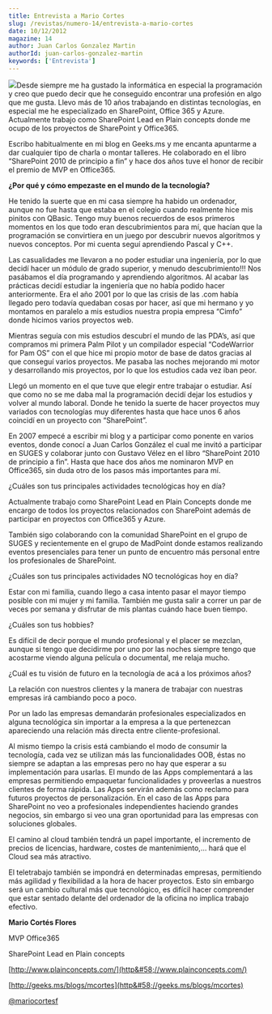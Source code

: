 ```yaml
---
title: Entrevista a Mario Cortes
slug: /revistas/numero-14/entrevista-a-mario-cortes
date: 10/12/2012
magazine: 14
author: Juan Carlos Gonzalez Martin
authorId: juan-carlos-gonzalez-martin
keywords: ['Entrevista']
---
```



<ArticleHeader frontmatter={props.pageContext.frontmatter} />



![](../../../images/numero14/entrevista-a-mario-cortes/image1.png#author)Desde siempre me ha gustado la informática en especial la programación y creo que puedo decir que he conseguido encontrar una profesión en algo que me gusta. Llevo más de 10 años trabajando en distintas tecnologías, en especial me he especializado en SharePoint, Office 365 y Azure. Actualmente trabajo como SharePoint Lead en Plain concepts donde me ocupo de los proyectos de SharePoint y Office365.

Escribo habitualmente en mi blog en Geeks.ms y me encanta apuntarme a dar cualquier tipo de charla o montar talleres. He colaborado en el libro “SharePoint 2010 de principio a fin” y hace dos años tuve el honor de recibir el premio de MVP en Office365.

**¿Por qué y cómo empezaste en el mundo de la tecnología?**

He tenido la suerte que en mi casa siempre ha habido un ordenador, aunque no fue hasta que estaba en el colegio cuando realmente hice mis pinitos con QBasic. Tengo muy buenos recuerdos de esos primeros momentos en los que todo eran descubrimientos para mí, que hacían que la programación se convirtiera en un juego por descubrir nuevos algoritmos y nuevos conceptos. Por mi cuenta seguí aprendiendo Pascal y C++.

Las casualidades me llevaron a no poder estudiar una ingeniería, por lo que decidí hacer un módulo de grado superior, y menudo descubrimiento!!! Nos pasábamos el día programando y aprendiendo algoritmos. Al acabar las prácticas decidí estudiar la ingeniería que no había podido hacer anteriormente. Era el año 2001 por lo que las crisis de las .com había llegado pero todavía quedaban cosas por hacer, así que mi hermano y yo montamos en paralelo a mis estudios nuestra propia empresa “Cimfo” donde hicimos varios proyectos web.

Mientras seguía con mis estudios descubrí el mundo de las PDA’s, así que compramos mi primera Palm Pilot y un compilador especial “CodeWarrior for Pam OS” con el que hice mi propio motor de base de datos gracias al que conseguí varios proyectos. Me pasaba las noches mejorando mi motor y desarrollando mis proyectos, por lo que los estudios cada vez iban peor.

Llegó un momento en el que tuve que elegir entre trabajar o estudiar. Así que como no se me daba mal la programación decidí dejar los estudios y volver al mundo laboral. Donde he tenido la suerte de hacer proyectos muy variados con tecnologías muy diferentes hasta que hace unos 6 años coincidí en un proyecto con “SharePoint”.

En 2007 empecé a escribir mi blog y a participar como ponente en varios eventos, donde conocí a Juan Carlos González el cual me invitó a participar en SUGES y colaborar junto con Gustavo Vélez en el libro “SharePoint 2010 de principio a fin”. Hasta que hace dos años me nominaron MVP en Office365, sin duda otro de los pasos más importantes para mí.

¿Cuáles son tus principales actividades tecnológicas hoy en día?

Actualmente trabajo como SharePoint Lead en Plain Concepts donde me encargo de todos los proyectos relacionados con SharePoint además de participar en proyectos con Office365 y Azure.

También sigo colaborando con la comunidad SharePoint en el grupo de SUGES y recientemente en el grupo de MadPoint donde estamos realizando eventos presenciales para tener un punto de encuentro más personal entre los profesionales de SharePoint.

¿Cuáles son tus principales actividades NO tecnológicas hoy en día?

Estar con mi familia, cuando llego a casa intento pasar el mayor tiempo posible con mi mujer y mi familia. También me gusta salir a correr un par de veces por semana y disfrutar de mis plantas cuándo hace buen tiempo.

¿Cuáles son tus hobbies?

Es difícil de decir porque el mundo profesional y el placer se mezclan, aunque si tengo que decidirme por uno por las noches siempre tengo que acostarme viendo alguna película o documental, me relaja mucho.

¿Cuál es tu visión de futuro en la tecnología de acá a los próximos años?

La relación con nuestros clientes y la manera de trabajar con nuestras empresas irá cambiando poco a poco.

Por un lado las empresas demandarán profesionales especializados en alguna tecnológica sin importar a la empresa a la que pertenezcan apareciendo una relación más directa entre cliente-profesional.

Al mismo tiempo la crisis está cambiando el modo de consumir la tecnología, cada vez se utilizan más las funcionalidades OOB, éstas no siempre se adaptan a las empresas pero no hay que esperar a su implementación para usarlas. El mundo de las Apps complementará a las empresas permitiendo empaquetar funcionalidades y proveerlas a nuestros clientes de forma rápida. Las Apps servirán además como reclamo para futuros proyectos de personalización. En el caso de las Apps para SharePoint no veo a profesionales independientes haciendo grandes negocios, sin embargo si veo una gran oportunidad para las empresas con soluciones globales.

El camino al cloud también tendrá un papel importante, el incremento de precios de licencias, hardware, costes de mantenimiento,… hará que el Cloud sea más atractivo.

El teletrabajo también se impondrá en determinadas empresas, permitiendo más agilidad y flexibilidad a la hora de hacer proyectos. Esto sin embargo será un cambio cultural más que tecnológico, es difícil hacer comprender que estar sentado delante del ordenador de la oficina no implica trabajo efectivo.



**Mario Cortés Flores**

MVP Office365

SharePoint Lead en Plain concepts

[http://www.plainconcepts.com/](http&#58;//www.plainconcepts.com/)

[http://geeks.ms/blogs/mcortes](http&#58;//geeks.ms/blogs/mcortes)

[@mariocortesf](http&#58;//twitter.com/mariocortesf)

